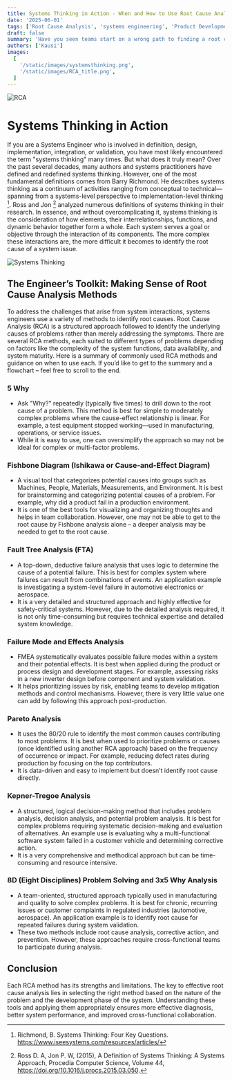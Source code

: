 ```yaml
---
title: Systems Thinking in Action - When and How to Use Root Cause Analysis Tools
date: '2025-06-01'
tags: ['Root Cause Analysis', 'systems engineering', 'Product Development']
draft: false
summary: 'Have you seen teams start on a wrong path to finding a root cause of a problem and spend weeks with no problem statement. Read on if you would like a flowchart to choose the right method to finding a rootcause'
authors: ['Kausi']
images:
  [
    '/static/images/systemsthinking.png',
    '/static/images/RCA_title.png',
  ]
---
```

![RCA](/static/images/RCA_title.png)

# Systems Thinking in Action
If you are a Systems Engineer who is involved in definition, design, implementation, integration, or validation, you have most likely encountered the term "systems thinking" many times. But what does it truly mean?
Over the past several decades, many authors and systems practitioners have defined and redefined systems thinking. However, one of the most fundamental definitions comes from Barry Richmond. He describes systems thinking as a continuum of activities ranging from conceptual to technical—spanning from a systems-level perspective to implementation-level thinking [^1].
Ross and Jon [^2] analyzed numerous definitions of systems thinking in their research. In essence, and without overcomplicating it, systems thinking is the consideration of how elements, their interrelationships, functions, and dynamic behavior together form a whole. Each system serves a goal or objective through the interaction of its components. The more complex these interactions are, the more difficult it becomes to identify the root cause of a system issue.

![Systems Thinking](/static/images/systemsthinking.png)

## The Engineer’s Toolkit: Making Sense of Root Cause Analysis Methods
To address the challenges that arise from system interactions, systems engineers use a variety of methods to identify root causes. Root Cause Analysis (RCA) is a structured approach followed to identify the underlying causes of problems rather than merely addressing the symptoms. There are several RCA methods, each suited to different types of problems depending on factors like the complexity of the system functions, data availability, and system maturity.
Here is a summary of commonly used RCA methods and guidance on when to use each. If you’d like to get to the summary and a flowchart – feel free to scroll to the end.
### 5 Why
- Ask "Why?" repeatedly (typically five times) to drill down to the root cause of a problem. This method is best for simple to moderately complex problems where the cause-effect relationship is linear. For example, a test equipment stopped working—used in manufacturing, operations, or service issues.
- While it is easy to use, one can oversimplify the approach so may not be ideal for complex or multi-factor problems.
### Fishbone Diagram (Ishikawa or Cause-and-Effect Diagram)
- A visual tool that categorizes potential causes into groups such as Machines, People, Materials, Measurements, and Environment. It is best for brainstorming and categorizing potential causes of a problem. For example, why did a product fail in a production environment. 
- It is one of the best tools for visualizing and organizing thoughts and helps in team collaboration. However, one may not be able to get to the root cause by Fishbone analysis alone – a deeper analysis may be needed to get to the root cause.
### Fault Tree Analysis (FTA)
- A top-down, deductive failure analysis that uses logic to determine the cause of a potential failure. This is best for complex system where failures can result from combinations of events. An application example is investigating a system-level failure in automotive electronics or aerospace.
- It is a very detailed and structured approach and highly effective for safety-critical systems. However, due to the detailed analysis required, it is not only time-consuming but requires technical expertise and detailed system knowledge.
### Failure Mode and Effects Analysis
- FMEA systematically evaluates possible failure modes within a system and their potential effects. It is best when applied during the product or process design and development stages. For example, assessing risks in a new inverter design before component and system validation.
- It helps prioritizing issues by risk, enabling teams to develop mitigation methods and control mechanisms. However, there is very little value one can add by following this approach post-production.
### Pareto Analysis
- It uses the 80/20 rule to identify the most common causes contributing to most problems. It is best when used to prioritize problems or causes (once identified using another RCA approach) based on the frequency of occurrence or impact. For example, reducing defect rates during production by focusing on the top contributors.
- It is data-driven and easy to implement but doesn’t identify root cause directly.
### Kepner-Tregoe Analysis
- A structured, logical decision-making method that includes problem analysis, decision analysis, and potential problem analysis. It is best for complex problems requiring systematic decision-making and evaluation of alternatives. An example use is evaluating why a multi-functional software system failed in a customer vehicle and determining corrective action.
- It is a very comprehensive and methodical approach but can be time-consuming and resource intensive.
### 8D (Eight Disciplines) Problem Solving and 3x5 Why Analysis 
- A team-oriented, structured approach typically used in manufacturing and quality to solve complex problems. It is best for chronic, recurring issues or customer complaints in regulated industries (automotive, aerospace). An application example is to identify root cause for repeated failures during system validation.
- These two methods include root cause analysis, corrective action, and prevention. However, these approaches require cross-functional teams to participate during analysis.

<PlotlySankey />

## Conclusion
Each RCA method has its strengths and limitations. The key to effective root cause analysis lies in selecting the right method based on the nature of the problem and the development phase of the system. Understanding these tools and applying them appropriately ensures more effective diagnosis, better system performance, and improved cross-functional collaboration.
[^1]: Richmond, B. Systems Thinking: Four Key Questions. https://www.iseesystems.com/resources/articles/
[^2]: Ross D. A, Jon P. W, (2015), A Definition of Systems Thinking: A Systems Approach, Procedia Computer Science, Volume 44, https://doi.org/10.1016/j.procs.2015.03.050.
